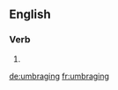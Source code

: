 
==English==

===Verb===
{{head|en|present participle}}

# {{present participle of|umbrage|lang=en}}

[[de:umbraging]]
[[fr:umbraging]]